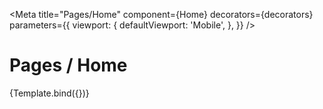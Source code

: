 

<Meta
  title="Pages/Home"
  component={Home}
  decorators={decorators}
  parameters={{
    viewport: {
      defaultViewport: 'Mobile',
    },
  }}
/>

# Pages / Home


<Canvas withToolbar>
  <Story name="Home">{Template.bind({})}</Story>
</Canvas>

<ArgsTable story="Home" />
